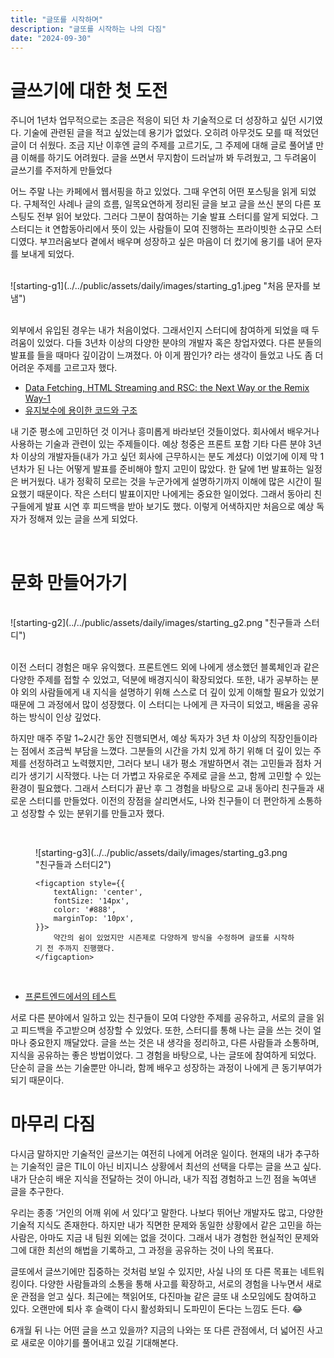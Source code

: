 ```yaml
---
title: "글또를 시작하며"
description: "글또를 시작하는 나의 다짐"
date: "2024-09-30"
---
```


# 글쓰기에 대한 첫 도전

주니어 1년차 업무적으로는 조금은 적응이 되던 차 기술적으로 더 성장하고 싶던 시기였다. 기술에 관련된 글을 적고 싶었는데 용기가 없었다. 오히려 아무것도 모를 때 적었던 글이 더 쉬웠다. 조금 지난 이후엔 글의 주제를 고르기도, 그 주제에 대해 글로 풀어낼 만큼 이해를 하기도 어려웠다.
글을 쓰면서 무지함이 드러날까 봐 두려웠고, 그 두려움이 글쓰기를 주저하게 만들었다

어느 주말 나는 카페에서 웹서핑을 하고 있었다. 그때 우연히 어떤 포스팅을 읽게 되었다. 구체적인 사례나 글의 흐름, 일목요연하게 정리된 글을 보고 글을 쓰신 분의 다른 포스팅도 전부 읽어 보았다. 그러다 그분이 참여하는 기술 발표 스터디를 알게 되었다. 그 스터디는 it 연합동아리에서 뜻이 있는 사람들이 모여 진행하는 프라이빗한 소규모 스터디였다. 부끄러움보다 곁에서 배우며 성장하고 싶은 마음이 더 컸기에 용기를 내어 문자를 보내게 되었다.

<br/>

<div style={{
    display: 'flex',
    justifyContent: 'center',
    marginTop: '20px',
}}>
    <div style={{
        width: '300px',
    }}>
        ![starting-g1](../../public/assets/daily/images/starting_g1.jpeg "처음 문자를 보냄")
    </div>
</div>

<br/>

외부에서 유입된 경우는 내가 처음이었다. 그래서인지 스터디에 참여하게 되었을 때 두려움이 있었다. 다들 3년차 이상의 다양한 분야의 개발자 혹은 창업자였다. 다른 분들의 발표를 들을 때마다 깊이감이 느껴졌다. 아 이게 짬인가? 라는 생각이 들었고 나도 좀 더 어려운 주제를 고르고자 했다.


- [Data Fetching, HTML Streaming and RSC: the Next Way or the Remix Way-1](https://www.notion.so/Data-Fetching-HTML-Streaming-and-RSC-the-Next-Way-or-the-Remix-Way-1-88e067c06e2941dab33ffa48d77ad1d1/)
- [유지보수에 용이한 코드와 구조](https://www.notion.so/0eee72db33914ea0b49ece0d3ed8454d)

내 기준 평소에 고민하던 것 이거나 흥미롭게 바라보던 것들이었다. 회사에서 배우거나 사용하는 기술과 관련이 있는 주제들이다. 예상 청중은 프론트 포함 기타 다른 분야 3년차 이상의 개발자들(내가 가고 싶던 회사에 근무하시는 분도 계셨다) 이었기에 이제 막 1년차가 된 나는 어떻게 발표를 준비해야 할지 고민이 많았다. 한 달에 1번 발표하는 일정은 버거웠다. 내가 정확히 모르는 것을 누군가에게 설명하기까지 이해에 많은 시간이 필요했기 때문이다. 작은 스터디 발표이지만 나에게는 중요한 일이었다. 그래서 동아리 친구들에게 발표 시연 후 피드백을 받아 보기도 했다.
이렇게 어색하지만 처음으로 예상 독자가 정해져 있는 글을 쓰게 되었다.

<br/>

# 문화 만들어가기
<br/>

<div style={{
    display: 'flex',
    justifyContent: 'center',
    marginTop: '20px',
}}>
    <div style={{
        maxWidth:"100%",
        height: 'auto',
        width: '600px',
    }}>
        ![starting-g2](../../public/assets/daily/images/starting_g2.png "친구들과 스터디")
    </div>
</div>
<br/>

이전 스터디 경험은 매우 유익했다. 프론트엔드 외에 나에게 생소했던 블록체인과 같은 다양한 주제를 접할 수 있었고, 덕분에 배경지식이 확장되었다. 또한, 내가 공부하는 분야 외의 사람들에게 내 지식을 설명하기 위해 스스로 더 깊이 있게 이해할 필요가 있었기 때문에 그 과정에서 많이 성장했다. 이 스터디는 나에게 큰 자극이 되었고, 배움을 공유하는 방식이 인상 깊었다.

하지만 매주 주말 1~2시간 동안 진행되면서, 예상 독자가 3년 차 이상의 직장인들이라는 점에서 조금씩 부담을 느꼈다. 그분들의 시간을 가치 있게 하기 위해 더 깊이 있는 주제를 선정하려고 노력했지만, 그러다 보니 내가 평소 개발하면서 겪는 고민들과 점차 거리가 생기기 시작했다. 나는 더 가볍고 자유로운 주제로 글을 쓰고, 함께 고민할 수 있는 환경이 필요했다. 그래서 스터디가 끝난 후 그 경험을 바탕으로 교내 동아리 친구들과 새로운 스터디를 만들었다. 이전의 장점을 살리면서도, 나와 친구들이 더 편안하게 소통하고 성장할 수 있는 분위기를 만들고자 했다.

<br/>

<figure style={{
    display: 'flex',
    flexDirection: 'column',
    justifyContent: 'center',
    alignItems: 'center',
    marginTop: '20px',
}}>
    <div style={{
        maxWidth:"100%",
        height: 'auto',
        width: '600px',
    }}>
        ![starting-g3](../../public/assets/daily/images/starting_g3.png "친구들과 스터디2")
    </div>

    <figcaption style={{
        textAlign: 'center',
        fontSize: '14px',
        color: '#888',
        marginTop: '10px',
    }}>
        약간의 쉼이 있었지만 시즌제로 다양하게 방식을 수정하며 글또를 시작하기 전 주까지 진행했다.
    </figcaption>
</figure>
<br/>

- [프론트엔드에서의 테스트](https://github.com/CodingCatCrew/DevWriting/blob/main/%EB%AF%BC%EA%B7%9C/%ED%94%84%EB%A1%A0%ED%8A%B8%EC%97%94%EB%93%9C%EC%97%90%EC%84%9C%20%ED%85%8C%EC%8A%A4%ED%8A%B8.md)

서로 다른 분야에서 일하고 있는 친구들이 모여 다양한 주제를 공유하고, 서로의 글을 읽고 피드백을 주고받으며 성장할 수 있었다. 또한, 스터디를 통해 나는 글을 쓰는 것이 얼마나 중요한지 깨달았다. 글을 쓰는 것은 내 생각을 정리하고, 다른 사람들과 소통하며, 지식을 공유하는 좋은 방법이었다. 그 경험을 바탕으로, 나는 글또에 참여하게 되었다. 단순히 글을 쓰는 기술뿐만 아니라, 함께 배우고 성장하는 과정이 나에게 큰 동기부여가 되기 때문이다.
<br/>
# 마무리 다짐

다시금 말하지만 기술적인 글쓰기는 여전히 나에게 어려운 일이다. 현재의 내가 추구하는 기술적인 글은 TIL이 아닌 비지니스 상황에서 최선의 선택을 다루는 글을 쓰고 싶다. 내가 단순히 배운 지식을 전달하는 것이 아니라, 내가 직접 경험하고 느낀 점을 녹여낸 글을 추구한다.

우리는 종종 ‘거인의 어깨 위에 서 있다’고 말한다. 나보다 뛰어난 개발자도 많고, 다양한 기술적 지식도 존재한다. 하지만 내가 직면한 문제와 동일한 상황에서 같은 고민을 하는 사람은, 아마도 지금 내 팀원 외에는 없을 것이다. 그래서 내가 경험한 현실적인 문제와 그에 대한 최선의 해법을 기록하고, 그 과정을 공유하는 것이 나의 목표다.

글또에서 글쓰기에만 집중하는 것처럼 보일 수 있지만, 사실 나의 또 다른 목표는 네트워킹이다. 다양한 사람들과의 소통을 통해 사고를 확장하고, 서로의 경험을 나누면서 새로운 관점을 얻고 싶다. 최근에는 책읽어또, 다진마늘 같은 글또 내 소모임에도 참여하고 있다. 오랜만에 퇴사 후 슬랙이 다시 활성화되니 도파민이 돈다는 느낌도 든다. 😂

6개월 뒤 나는 어떤 글을 쓰고 있을까? 지금의 나와는 또 다른 관점에서, 더 넓어진 사고로 새로운 이야기를 풀어내고 있길 기대해본다.
